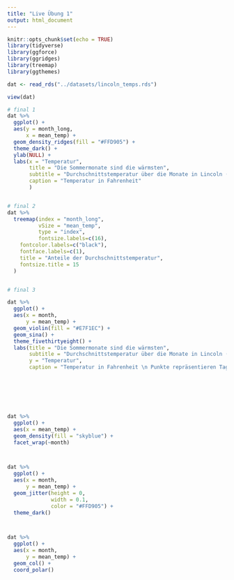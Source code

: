 ```yaml
---
title: "Live Übung 1"
output: html_document
---
```


```r
knitr::opts_chunk$set(echo = TRUE)
library(tidyverse)
library(ggforce)
library(ggridges)
library(treemap)
library(ggthemes)

dat <- read_rds("../datasets/lincoln_temps.rds")

```

```r
view(dat)

# final 1
dat %>% 
  ggplot() +
  aes(y = month_long,
      x = mean_temp) +
  geom_density_ridges(fill = "#FFD905") +
  theme_dark() +
  ylab(NULL) +
  labs(x = "Temperatur",
       title = "Die Sommermonate sind die wärmsten",
       subtitle = "Durchschnittstemperatur über die Monate in Lincoln (Nebraska)",
       caption = "Temperatur in Fahrenheit"
       )


# final 2
dat %>% 
  treemap(index = "month_long",
          vSize = "mean_temp",
          type = "index",
          fontsize.labels=c(16),
    fontcolor.labels=c("black"),
    fontface.labels=c(1),
    title = "Anteile der Durchschnittstemperatur",
    fontsize.title = 15
  )


# final 3

dat %>% 
  ggplot() +
  aes(x = month,
      y = mean_temp) +
  geom_violin(fill = "#E7F1EC") +
  geom_sina() +
  theme_fivethirtyeight() +
  labs(title = "Die Sommermonate sind die wärmsten",
       subtitle = "Durchschnittstemperatur über die Monate in Lincoln (Nebraska)",
       y = "Temperatur",
       caption = "Temperatur in Fahrenheit \n Punkte repräsentieren Tage \n Violine repräsentiert Fläche der gemessenen Temperatur")







dat %>% 
  ggplot() +
  aes(x = mean_temp) +
  geom_density(fill = "skyblue") +
  facet_wrap(~month)



dat %>% 
  ggplot() +
  aes(x = month,
      y = mean_temp) +
  geom_jitter(height = 0,
              width = 0.1,
              color = "#FFD905") +
  theme_dark()



dat %>% 
  ggplot() +
  aes(x = month,
      y = mean_temp) +
  geom_col() +
  coord_polar()







```

